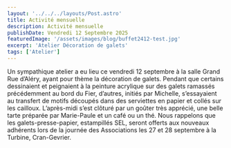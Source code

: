 ```yaml
---
layout: '../../../layouts/Post.astro'
title: Activité mensuelle
description: Activité mensuelle
publishDate: Vendredi 12 Septembre 2025
featuredImage: '/assets/images/blog/buffet2412-test.jpg'
excerpt: 'Atelier Décoration de galets'
tags: ['Atelier']
---
```


Un sympathique atelier a eu lieu ce vendredi 12 septembre à la salle Grand Rue d’Aléry, ayant pour thème la décoration de galets. Pendant que certains dessinaient et peignaient à la peinture acrylique sur des galets ramassés précédemment au bord du Fier, d’autres, initiés par Michelle, s’essayaient au transfert de motifs découpés dans des serviettes en papier et collés sur les cailloux. L’après-midi s’est clôturé par un goûter très apprécié, une belle tarte préparée par Marie-Paule et un café ou un thé. Nous rappelons que les galets-presse-papier, estampillés SEL, seront offerts aux nouveaux adhérents lors de la journée des Associations les 27 et 28 septembre à la Turbine, Cran-Gevrier.